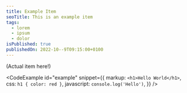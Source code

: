 ```yaml
---
title: Example Item
seoTitle: This is an example item
tags:
  - lorem
  - ipsum
  - dolor
isPublished: true
publishedOn: 2022-10--9T09:15:00+0100
---
```

(Actual item here!)

<CodeExample
  id="example"
  snippet={{
    markup: `<h1>Hello World</h1>`,
    css: `h1 { color: red }`,
    javascript: `console.log('Hello')`,
  }}
/>